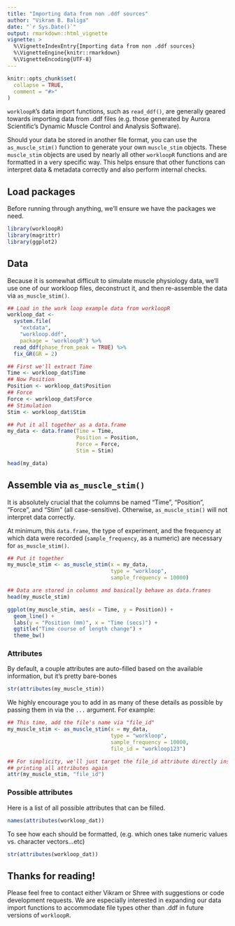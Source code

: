 ```yaml
---
title: "Importing data from non .ddf sources"
author: "Vikram B. Baliga"
date: "`r Sys.Date()`"
output: rmarkdown::html_vignette
vignette: >
  %\VignetteIndexEntry{Importing data from non .ddf sources}
  %\VignetteEngine{knitr::rmarkdown}
  %\VignetteEncoding{UTF-8}
---
```


```r
knitr::opts_chunk$set(
  collapse = TRUE,
  comment = "#>"
)
```

`workloopR`'s data import functions, such as `read_ddf()`, are generally geared towards importing data from .ddf files (e.g. those generated by Aurora Scientific's Dynamic Muscle Control and Analysis Software). 

Should your data be stored in another file format, you can use the `as_muscle_stim()` function to generate your own `muscle_stim` objects. These `muscle_stim` objects are used by nearly all other `workloopR` functions and are formatted in a very specific way. This helps ensure that other functions can interpret data & metadata correctly and also perform internal checks.


## Load packages

Before running through anything, we'll ensure we have the packages we need.

```r
library(workloopR)
library(magrittr)
library(ggplot2)
```


## Data

Because it is somewhat difficult to simulate muscle physiology data, we'll use one of our workloop files, deconstruct it, and then re-assemble the data via `as_muscle_stim()`.

```r
## Load in the work loop example data from workloopR
workloop_dat <-
  system.file(
    "extdata",
    "workloop.ddf",
    package = 'workloopR') %>%
  read_ddf(phase_from_peak = TRUE) %>%
  fix_GR(GR = 2)

## First we'll extract Time
Time <- workloop_dat$Time
## Now Position
Position <- workloop_dat$Position
## Force
Force <- workloop_dat$Force
## Stimulation
Stim <- workloop_dat$Stim

## Put it all together as a data.frame
my_data <- data.frame(Time = Time,
                      Position = Position,
                      Force = Force,
                      Stim = Stim)

head(my_data)
```


## Assemble via `as_muscle_stim()`
It is absolutely crucial that the columns be named "Time", "Position", "Force", and "Stim" (all case-sensitive). Otherwise, `as_muscle_stim()` will not interpret data correctly.

At minimum, this `data.frame`, the type of experiment, and the frequency at which data were recorded (`sample_frequency`, as a numeric) are necessary for `as_muscle_stim()`.

```r
## Put it together
my_muscle_stim <- as_muscle_stim(x = my_data,
                                 type = "workloop",
                                 sample_frequency = 10000)

## Data are stored in columns and basically behave as data.frames
head(my_muscle_stim)

ggplot(my_muscle_stim, aes(x = Time, y = Position)) +
  geom_line() + 
  labs(y = "Position (mm)", x = "Time (secs)") +
  ggtitle("Time course of length change") +
  theme_bw()
```


### Attributes

By default, a couple attributes are auto-filled based on the available information, but it's pretty bare-bones
```r
str(attributes(my_muscle_stim))
```

We highly encourage you to add in as many of these details as possible by passing them in via the `...` argument. For example: 

```r
## This time, add the file's name via "file_id"
my_muscle_stim <- as_muscle_stim(x = my_data,
                                 type = "workloop",
                                 sample_frequency = 10000,
                                 file_id = "workloop123")

## For simplicity, we'll just target the file_id attribute directly instead of 
## printing all attributes again
attr(my_muscle_stim, "file_id")


```


### Possible attributes

Here is a list of all possible attributes that can be filled. 
```r
names(attributes(workloop_dat))
```

To see how each should be formatted, (e.g. which ones take numeric values vs. character vectors...etc)

```r
str(attributes(workloop_dat))
```


## Thanks for reading!

Please feel free to contact either Vikram or Shree with suggestions or code development requests. We are especially interested in expanding our data import functions to accommodate file types other than .ddf in future versions of `workloopR`.
